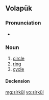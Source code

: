 ==Volapük==

===Pronunciation===
* {{IPA|/siɾˈkyl/|lang=vo}}

===Noun===
{{vo-noun}}

# [[circle]] 
# [[ring]]
# [[cycle]]

====Declension====
{{vo-decl-noun}}

[[mg:sirkül]]
[[vo:sirkül]]